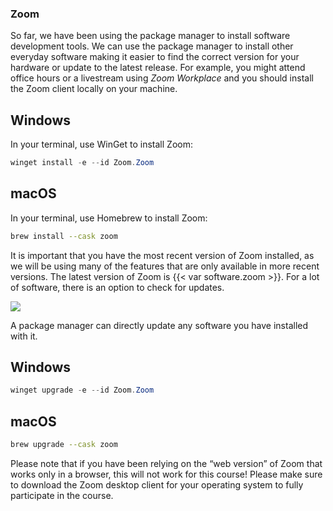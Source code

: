 ### Zoom

So far, we have been using the package manager to install software development tools.
We can use the package manager to install other everyday software making it easier to find the correct version for your hardware or update to the latest release.
For example, you might attend office hours or a livestream using *Zoom Workplace* and you should install the Zoom client locally on your machine.

::: {.panel-tabset group="os"}
## Windows

In your terminal, use WinGet to install Zoom:

```powershell
winget install -e --id Zoom.Zoom
```

## macOS

In your terminal, use Homebrew to install Zoom:

``` bash
brew install --cask zoom
```
:::

It is important that you have the most recent version of Zoom installed, as we will be using many of the features that are only available in more recent versions.
The latest version of Zoom is {{< var software.zoom >}}.
For a lot of software, there is an option to check for updates.

![](/images/zoom.png){fig-alt="Zoom 'Check for Updates' showing the latest version of Zoom is installed."}

A package manager can directly update any software you have installed with it.

::: {.panel-tabset group="os"}
## Windows

```powershell
winget upgrade -e --id Zoom.Zoom
```

## macOS

``` bash
brew upgrade --cask zoom
```
:::

::: callout-important
Please note that if you have been relying on the "web version" of Zoom that works only in a browser, this will not work for this course!
Please make sure to download the Zoom desktop client for your operating system to fully participate in the course.
:::
